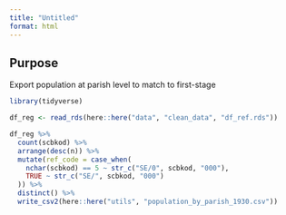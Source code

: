 ```yaml
---
title: "Untitled"
format: html
---
```


## Purpose

Export population at parish level to match to first-stage

```r
library(tidyverse)

df_reg <- read_rds(here::here("data", "clean_data", "df_ref.rds"))

df_reg %>% 
  count(scbkod) %>% 
  arrange(desc(n)) %>% 
  mutate(ref_code = case_when(
    nchar(scbkod) == 5 ~ str_c("SE/0", scbkod, "000"),
    TRUE ~ str_c("SE/", scbkod, "000")
  )) %>%
  distinct() %>% 
  write_csv2(here::here("utils", "population_by_parish_1930.csv"))

```



